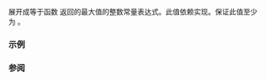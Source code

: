 {{title|RAND_MAX}}
{{cpp/numeric/random/navbar}}
{{ddcl | header=cstdlib |
#define RAND_MAX /* 由实现定义 */
}}

展开成等于函数 {{lc|std::rand}} 返回的最大值的整数常量表达式。此值依赖实现。保证此值至少为 {{c|32767}}。

===示例===
{{example|code=
#include &lt;climits&gt;
#include &lt;cstdlib&gt;
#include &lt;ctime&gt;
#include &lt;iostream&gt;

int main()
{
    // 使用当前时间为随机数生成器的种子
    std::srand(std::time(NULL));
 
    std::cout &lt;&lt; "RAND_MAX: " &lt;&lt; RAND_MAX &lt;&lt; '\n'
              &lt;&lt; "INT_MAX: " &lt;&lt; INT_MAX &lt;&lt; '\n'
              &lt;&lt; "[0,1] 中的随机值: "
              &lt;&lt; static_cast&lt;double&gt;(std::rand()) / RAND_MAX &lt;&lt; '\n';
}
|p=true|output=
RAND_MAX: 2147483647
INT_MAX: 2147483647
[0,1] 中的随机值: 0.618608
}}

===参阅===
{{dsc begin}}
{{dsc inc | cpp/numeric/random/dsc rand}}
{{dsc inc | cpp/numeric/random/dsc srand}}
{{dsc see c | c/numeric/random/RAND_MAX}}
{{dsc end}}

{{langlinks|de|en|es|fr|it|ja|pt|ru}}